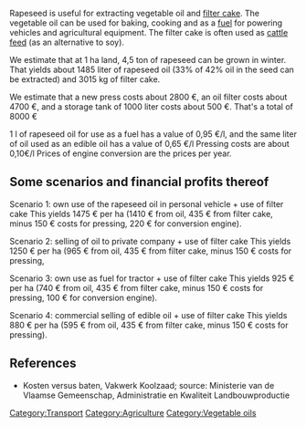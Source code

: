 Rapeseed is useful for extracting vegetable oil and [[filter cake]]. 
The vegetable oil can be used for baking, cooking and as a [[Vegetable oil as fuel|fuel]] for powering vehicles and agricultural equipment. The filter cake is often used as [[cattle feed]] (as an alternative to soy).

We estimate that at 1 ha land, 4,5 ton of rapeseed can be grown in winter. That yields about 1485 liter of rapeseed oil (33% of 42% oil in the seed can be extracted) and 3015 kg of filter cake. 

We estimate that a new press costs about 2800 €, an oil filter costs about 4700 €, and a storage tank of 1000 liter costs about 500 €. That's a total of 8000 €

1 l of rapeseed oil for use as a fuel has a value of 0,95 €/l, and the same liter of oil used as an edible oil has a value of 0,65 €/l Pressing costs are about 0,10€/l Prices of engine conversion are the prices per year.

==Some scenarios and financial profits thereof==
Scenario 1: own use of the rapeseed oil in personal vehicle + use of filter cake
This yields 1475 € per ha (1410 € from oil, 435 € from filter cake, minus 150 € costs for pressing, 220 € for conversion engine). 

Scenario 2: selling of oil to private company + use of filter cake
This yields 1250 € per ha (965 € from oil, 435 € from filter cake, minus 150 € costs for pressing, 

Scenario 3: own use as fuel for tractor + use of filter cake
This yields 925 € per ha (740 € from oil, 435 € from filter cake, minus 150 € costs for pressing, 100 € for conversion engine). 

Scenario 4: commercial selling of edible oil + use of filter cake
This yields 880 € per ha (595 € from oil, 435 € from filter cake, minus 150 € costs for pressing).

==References==
* Kosten versus baten, Vakwerk Koolzaad; source: Ministerie van de Vlaamse Gemeenschap, Administratie en Kwaliteit Landbouwproductie 

[[Category:Transport]]
[[Category:Agriculture]]
[[Category:Vegetable oils]]